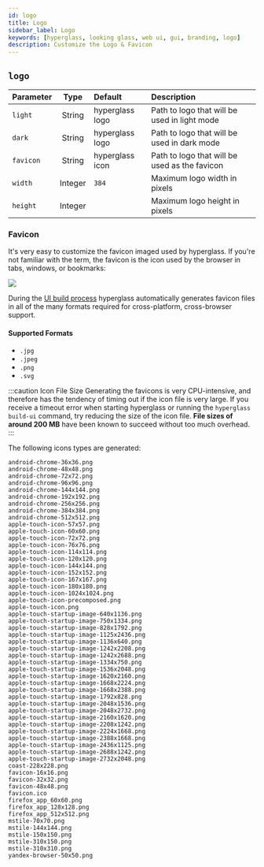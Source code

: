 ```yaml
---
id: logo
title: Logo
sidebar_label: Logo
keywords: [hyperglass, looking glass, web ui, gui, branding, logo]
description: Customize the Logo & Favicon
---
```


## `logo`

| Parameter |  Type   | Default         | Description                                   |
| :-------- | :-----: | :-------------- | :-------------------------------------------- |
| `light`   | String  | hyperglass logo | Path to logo that will be used in light mode  |
| `dark`    | String  | hyperglass logo | Path to logo that will be used in dark mode   |
| `favicon` | String  | hyperglass icon | Path to logo that will be used as the favicon |
| `width`   | Integer | `384`           | Maximum logo width in pixels                  |
| `height`  | Integer |                 | Maximum logo height in pixels                 |

### Favicon

It's very easy to customize the favicon imaged used by hyperglass. If you're not familiar with the term, the favicon is the icon used by the browser in tabs, windows, or bookmarks:

![](screenshot-favicons.jpg)

During the [UI build process](setup.mdx#ui-build) hyperglass automatically generates favicon files in all of the many formats required for cross-platform, cross-browser support.

#### Supported Formats

- `.jpg`
- `.jpeg`
- `.png`
- `.svg`

:::caution Icon File Size
Generating the favicons is very CPU-intensive, and therefore has the tendency of timing out if the icon file is very large. If you receive a timeout error when starting hyperglass or running the `hyperglass build-ui` command, try reducing the size of the icon file. **File sizes of around 200 MB** have been known to succeed without too much overhead.
:::

The following icons types are generated:

```
android-chrome-36x36.png
android-chrome-48x48.png
android-chrome-72x72.png
android-chrome-96x96.png
android-chrome-144x144.png
android-chrome-192x192.png
android-chrome-256x256.png
android-chrome-384x384.png
android-chrome-512x512.png
apple-touch-icon-57x57.png
apple-touch-icon-60x60.png
apple-touch-icon-72x72.png
apple-touch-icon-76x76.png
apple-touch-icon-114x114.png
apple-touch-icon-120x120.png
apple-touch-icon-144x144.png
apple-touch-icon-152x152.png
apple-touch-icon-167x167.png
apple-touch-icon-180x180.png
apple-touch-icon-1024x1024.png
apple-touch-icon-precomposed.png
apple-touch-icon.png
apple-touch-startup-image-640x1136.png
apple-touch-startup-image-750x1334.png
apple-touch-startup-image-828x1792.png
apple-touch-startup-image-1125x2436.png
apple-touch-startup-image-1136x640.png
apple-touch-startup-image-1242x2208.png
apple-touch-startup-image-1242x2688.png
apple-touch-startup-image-1334x750.png
apple-touch-startup-image-1536x2048.png
apple-touch-startup-image-1620x2160.png
apple-touch-startup-image-1668x2224.png
apple-touch-startup-image-1668x2388.png
apple-touch-startup-image-1792x828.png
apple-touch-startup-image-2048x1536.png
apple-touch-startup-image-2048x2732.png
apple-touch-startup-image-2160x1620.png
apple-touch-startup-image-2208x1242.png
apple-touch-startup-image-2224x1668.png
apple-touch-startup-image-2388x1668.png
apple-touch-startup-image-2436x1125.png
apple-touch-startup-image-2688x1242.png
apple-touch-startup-image-2732x2048.png
coast-228x228.png
favicon-16x16.png
favicon-32x32.png
favicon-48x48.png
favicon.ico
firefox_app_60x60.png
firefox_app_128x128.png
firefox_app_512x512.png
mstile-70x70.png
mstile-144x144.png
mstile-150x150.png
mstile-310x150.png
mstile-310x310.png
yandex-browser-50x50.png
```
